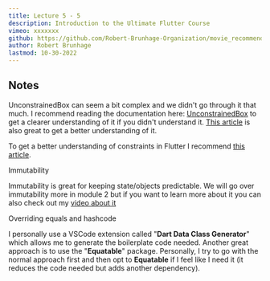 ```yaml
---
title: Lecture 5 - 5
description: Introduction to the Ultimate Flutter Course
vimeo: xxxxxxx 
github: https://github.com/Robert-Brunhage-Organization/movie_recommendation_app_course/commit/454914801e9b6758249a6e36e8a6bf8f52d93a16
author: Robert Brunhage
lastmod: 10-30-2022
---
```


## Notes

UnconstrainedBox can seem a bit complex and we didn't go through it that much. I recommend reading the documentation here: [UnconstrainedBox](https://api.flutter.dev/flutter/widgets/UnconstrainedBox-class.html) to get a clearer understanding of it if you didn't understand it. [This article](https://dev.to/pedromassango/unconstrainedbox-is-your-friend-tip-5-19cl) is also great to get a better understanding of it.


To get a better understanding of constraints in Flutter I recommend [this article](https://docs.flutter.dev/development/ui/layout/constraints).


Immutability

Immutability is great for keeping state/objects predictable. We will go over immutability more in module 2 but if you want to learn more about it you can also check out my [video about it](https://www.youtube.com/watch?v=nUF0IrEjWj0)


Overriding equals and hashcode

I personally use a VSCode extension called "**Dart Data Class Generator**" which allows me to generate the boilerplate code needed. Another great approach is to use the "**Equatable**" package. Personally, I try to go with the normal approach first and then opt to **Equatable** if I feel like I need it (it reduces the code needed but adds another dependency).

